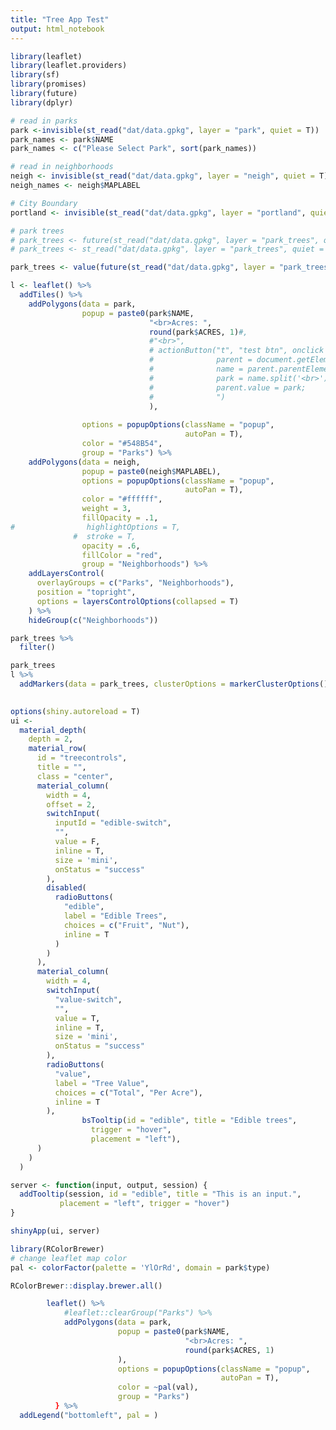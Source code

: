```yaml
---
title: "Tree App Test"
output: html_notebook
---
```



```r
library(leaflet)
library(leaflet.providers)
library(sf)
library(promises)
library(future)
library(dplyr)
```


```r
# read in parks
park <-invisible(st_read("dat/data.gpkg", layer = "park", quiet = T))    
park_names <- park$NAME
park_names <- c("Please Select Park", sort(park_names))

# read in neighborhoods
neigh <- invisible(st_read("dat/data.gpkg", layer = "neigh", quiet = T))
neigh_names <- neigh$MAPLABEL

# City Boundary
portland <- invisible(st_read("dat/data.gpkg", layer = "portland", quiet = T))

# park trees
# park_trees <- future(st_read("dat/data.gpkg", layer = "park_trees", quiet = T))
# park_trees <- st_read("dat/data.gpkg", layer = "park_trees", quiet = T)

park_trees <- value(future(st_read("dat/data.gpkg", layer = "park_trees", quiet = T)))
```



```r
l <- leaflet() %>% 
  addTiles() %>% 
    addPolygons(data = park, 
                popup = paste0(park$NAME, 
                               "<br>Acres: ",
                               round(park$ACRES, 1)#,
                               #"<br>",
                               # actionButton("t", "test btn", onclick = "
                               #              parent = document.getElementById('t');
                               #              name = parent.parentElement.innerHTML;
                               #              park = name.split('<br>')[0];
                               #              parent.value = park;
                               #              ")
                               ),
                
                options = popupOptions(className = "popup", 
                                       autoPan = T),
                color = "#548B54",
                group = "Parks") %>% 
    addPolygons(data = neigh,
                popup = paste0(neigh$MAPLABEL),
                options = popupOptions(className = "popup", 
                                       autoPan = T),
                color = "#ffffff",
                weight = 3,
                fillOpacity = .1,
#                highlightOptions = T,
              #  stroke = T,
                opacity = .6,
                fillColor = "red",
                group = "Neighborhoods") %>% 
    addLayersControl(
      overlayGroups = c("Parks", "Neighborhoods"), 
      position = "topright",
      options = layersControlOptions(collapsed = T)
    ) %>% 
    hideGroup(c("Neighborhoods"))

park_trees %>% 
  filter()

park_trees
l %>% 
  addMarkers(data = park_trees, clusterOptions = markerClusterOptions())
  
```



```r
options(shiny.autoreload = T)
ui <- 
  material_depth(
    depth = 2,
    material_row(
      id = "treecontrols",
      title = "",
      class = "center",
      material_column(
        width = 4,
        offset = 2,
        switchInput(
          inputId = "edible-switch",
          "",
          value = F,
          inline = T,
          size = 'mini', 
          onStatus = "success"
        ),
        disabled(
          radioButtons(
            "edible",
            label = "Edible Trees",
            choices = c("Fruit", "Nut"),
            inline = T
          )
        )
      ),
      material_column(
        width = 4,
        switchInput(
          "value-switch",
          "",
          value = T,
          inline = T,
          size = 'mini',
          onStatus = "success"
        ),
        radioButtons(
          "value",
          label = "Tree Value",
          choices = c("Total", "Per Acre"),
          inline = T
        ),
                bsTooltip(id = "edible", title = "Edible trees", 
                  trigger = "hover",
                  placement = "left"),
      )
    )
  )

server <- function(input, output, session) {
  addTooltip(session, id = "edible", title = "This is an input.",
           placement = "left", trigger = "hover")
}

shinyApp(ui, server)
```
```r
library(RColorBrewer)
# change leaflet map color
pal <- colorFactor(palette = 'YlOrRd', domain = park$type)

RColorBrewer::display.brewer.all()

        leaflet() %>%
            #leaflet::clearGroup("Parks") %>% 
            addPolygons(data = park,
                        popup = paste0(park$NAME, 
                                       "<br>Acres: ",
                                       round(park$ACRES, 1)
                        ),
                        options = popupOptions(className = "popup", 
                                               autoPan = T),
                        color = ~pal(val),
                        group = "Parks")
          } %>% 
  addLegend("bottomleft", pal = )
```


